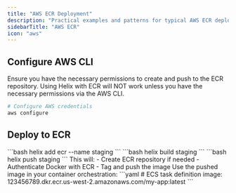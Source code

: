 ```yaml
---
title: "AWS ECR Deployment"
description: "Practical examples and patterns for typical AWS ECR deployment workflows"
sidebarTitle: "AWS ECR"
icon: "aws"
---
```



## Configure AWS CLI

<Warning>
  Ensure you have the necessary permissions to create and push to the ECR repository.
  Using Helix with ECR will NOT work unless you have the necessary permissions via the AWS CLI. 
</Warning>

```bash
# Configure AWS credentials
aws configure
```

## Deploy to ECR

<Steps>
  <Step title="Add ECR instance">
    ```bash
    helix add ecr --name staging
    ```
  </Step>

  <Step title="Build image">
    ```bash
    helix build staging
    ```
  </Step>

  <Step title="Push to ECR">
    ```bash
    helix push staging
    ```
    This will:
    - Create ECR repository if needed
    - Authenticate Docker with ECR
    - Tag and push the image
  </Step>

  <Step title="Deploy to ECS/EKS">
    Use the pushed image in your container orchestration:
    ```yaml
    # ECS task definition
    image: 123456789.dkr.ecr.us-west-2.amazonaws.com/my-app:latest
    ```
  </Step>
</Steps>
